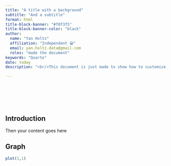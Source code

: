 ```yaml
---
title: "A title with a background"
subtitle: "And a subtitle" 
format: html
title-block-banner: "#f0f3f5"
title-block-banner-color: "black"
author: 
  name: "Yan Holtz"
  affiliation: "Independant 😀"
  email: yan.holtz.data@gmail.com
  roles: "made the document"
keywords: "Quarto"
date: today
description: "<br/>This document is just made to show how to customize the document header.<br/>Hopefully it will be useful to you!"

---
```


<br/><br/><br/><br/>

## Introduction

Then your content goes here

## Graph

```r
plot(1,1)
```
